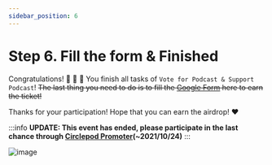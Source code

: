 ```yaml
---
sidebar_position: 6
---
```


# Step 6. Fill the form & Finished

Congratulations! 🎉 🎉 🎉 You finish all tasks of `Vote for Podcast & Support Podcast`! 
~~The last thing you need to do is to fill the [Google Form](https://forms.gle/8SnGyo4TtuBKGbYC6) here to earn the ticket!~~

Thanks for your participation! Hope that you can earn the airdrop! ❤️

:::info
**UPDATE: This event has ended, please participate in the last chance through  [Circlepod Promoter](http://localhost:3000/docs/community-event/circlepod-promoter/intro)(~2021/10/24)**
:::

![image](/img/good.gif)